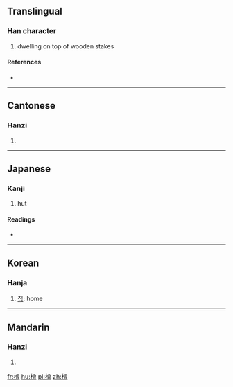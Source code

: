==Translingual==

===Han character===
{{Han char|rn=75|rad=木|as=12|sn=16|four=4896<sub>6</sub>|canj=木金田日 (DCWA)}}

# dwelling on top of wooden stakes

====References====
* {{Han ref|kx=0555.020|dkj=15586|dj=0943.150|hdz=21296.020|uh=6A67|ud=27239|bh=E9C1|bd=59841}}

----

==Cantonese==

===Hanzi===
{{yue-hanzi|jyut=|y=jang1}}

# {{defn|lang=yue|sort=木12}}

----

==Japanese==

===Kanji===
{{ja-kanji|grade=|rs=木12}}

# hut

====Readings====
* {{ja-readings|on=[[そう]] (sō), [[しょう]] (shō), [[ぞう]] (zō)|kun=[[そまい]] (somai)}}

----

==Korean==

===Hanja===
{{ko-hanja|hangeul=증|eumhun=|rv=jeung|mr=chŭng|y=cung}}

# [[집]]: home

----

==Mandarin==

===Hanzi===
{{cmn-hanzi|pin=[[hèng]] ([[heng4]]), [[zēng]] ([[zeng1]])|wg=heng<sup>4</sup>, tseng<sup>1</sup>}}

# {{defn|lang=cmn|sort=木12}}

[[fr:橧]]
[[hu:橧]]
[[pl:橧]]
[[zh:橧]]